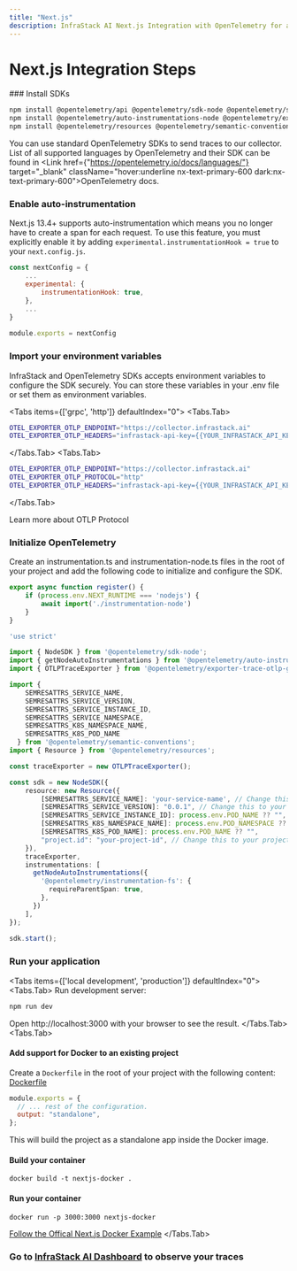 ```yaml
---
title: "Next.js"
description: InfraStack AI Next.js Integration with OpenTelemetry for application performance monitoring.
---
```




# Next.js Integration Steps

<Steps>
### Install SDKs

```sh npm2yarn
npm install @opentelemetry/api @opentelemetry/sdk-node @opentelemetry/sdk-trace-node
npm install @opentelemetry/auto-instrumentations-node @opentelemetry/exporter-trace-otlp-grpc
npm install @opentelemetry/resources @opentelemetry/semantic-conventions
```
 
You can use standard OpenTelemetry SDKs to send traces to our collector.
List of all supported languages by OpenTelemetry and their SDK can be found in <Link href={"https://opentelemetry.io/docs/languages/"} target="_blank" className="hover:underline nx-text-primary-600 dark:nx-text-primary-600">OpenTelemetry docs</Link>.

 
### Enable auto-instrumentation

Next.js 13.4+ supports auto-instrumentation which means you no longer have to create a span for each request. To use this feature, you must explicitly enable it by adding `experimental.instrumentationHook = true` to your `next.config.js`.

```js /default/#s showLineNumbers {3-5}
const nextConfig = {
    ...
    experimental: {
        instrumentationHook: true,
    },
    ...
}
       
module.exports = nextConfig
```

 
### Import your environment variables

InfraStack and OpenTelemetry SDKs accepts environment variables to configure the SDK securely.
You can store these variables in your .env file or set them as environment variables.

<Tabs items={['grpc', 'http']} defaultIndex="0">
<Tabs.Tab>
```bash filename=".env"
OTEL_EXPORTER_OTLP_ENDPOINT="https://collector.infrastack.ai"
OTEL_EXPORTER_OTLP_HEADERS="infrastack-api-key={{YOUR_INFRASTACK_API_KEY}}"
```
</Tabs.Tab>
<Tabs.Tab>
```bash filename=".env"
OTEL_EXPORTER_OTLP_ENDPOINT="https://collector.infrastack.ai"
OTEL_EXPORTER_OTLP_PROTOCOL="http"
OTEL_EXPORTER_OTLP_HEADERS="infrastack-api-key={{YOUR_INFRASTACK_API_KEY}}"
```
</Tabs.Tab>
</Tabs>
<Link href="https://opentelemetry.io/docs/languages/sdk-configuration/otlp-exporter/#otel_exporter_otlp_protocol" 
target="_blank" className="hover:underline nx-text-primary-600 dark:nx-text-primary-600">
Learn more about OTLP Protocol
</Link>

### Initialize OpenTelemetry
Create an instrumentation.ts and instrumentation-node.ts files in the root of your project and add the following code to initialize and configure the SDK.

```ts filename="instrumentation.ts" /default/#s showLineNumbers
export async function register() {
    if (process.env.NEXT_RUNTIME === 'nodejs') {
        await import('./instrumentation-node')
    }
}   
```

```ts filename="instrumentation-node.ts" /default/#s showLineNumbers
'use strict'

import { NodeSDK } from '@opentelemetry/sdk-node';
import { getNodeAutoInstrumentations } from '@opentelemetry/auto-instrumentations-node';
import { OTLPTraceExporter } from '@opentelemetry/exporter-trace-otlp-grpc';

import {
    SEMRESATTRS_SERVICE_NAME,
    SEMRESATTRS_SERVICE_VERSION,
    SEMRESATTRS_SERVICE_INSTANCE_ID,
    SEMRESATTRS_SERVICE_NAMESPACE,
    SEMRESATTRS_K8S_NAMESPACE_NAME,
    SEMRESATTRS_K8S_POD_NAME
  } from '@opentelemetry/semantic-conventions';
import { Resource } from '@opentelemetry/resources';

const traceExporter = new OTLPTraceExporter();

const sdk = new NodeSDK({
    resource: new Resource({
        [SEMRESATTRS_SERVICE_NAME]: 'your-service-name', // Change this to your service name
        [SEMRESATTRS_SERVICE_VERSION]: "0.0.1", // Change this to your service version
        [SEMRESATTRS_SERVICE_INSTANCE_ID]: process.env.POD_NAME ?? "", // you can use uuid if pod name is not available
        [SEMRESATTRS_K8S_NAMESPACE_NAME]: process.env.POD_NAMESPACE ?? "",
        [SEMRESATTRS_K8S_POD_NAME]: process.env.POD_NAME ?? "",
        "project.id": "your-project-id", // Change this to your project id to filter traces, metrics, and logs by project
    }),
    traceExporter,
    instrumentations: [
      getNodeAutoInstrumentations({
        '@opentelemetry/instrumentation-fs': {
          requireParentSpan: true,
        },
      })
    ],
});
  
sdk.start(); 
```

### Run your application

<Tabs items={['local development', 'production']} defaultIndex="0">
<Tabs.Tab>
Run development server:
```bash 
npm run dev
```
Open http://localhost:3000 with your browser to see the result.
</Tabs.Tab>
<Tabs.Tab>
#### Add support for Docker to an existing project
Create a `Dockerfile` in the root of your project with the following content:
[Dockerfile](https://github.com/vercel/next.js/blob/canary/examples/with-docker/Dockerfile)

```js filename="next.config.js"
module.exports = {
  // ... rest of the configuration.
  output: "standalone",
};
```
This will build the project as a standalone app inside the Docker image.
#### Build your container
`docker build -t nextjs-docker .`
#### Run your container
`docker run -p 3000:3000 nextjs-docker`

[Follow the Offical Next.js Docker Example](https://github.com/vercel/next.js/tree/canary/examples/with-docker)
</Tabs.Tab>
</Tabs>

### Go to [InfraStack AI Dashboard](https://app.infrastack.ai) to observe your traces

</Steps>